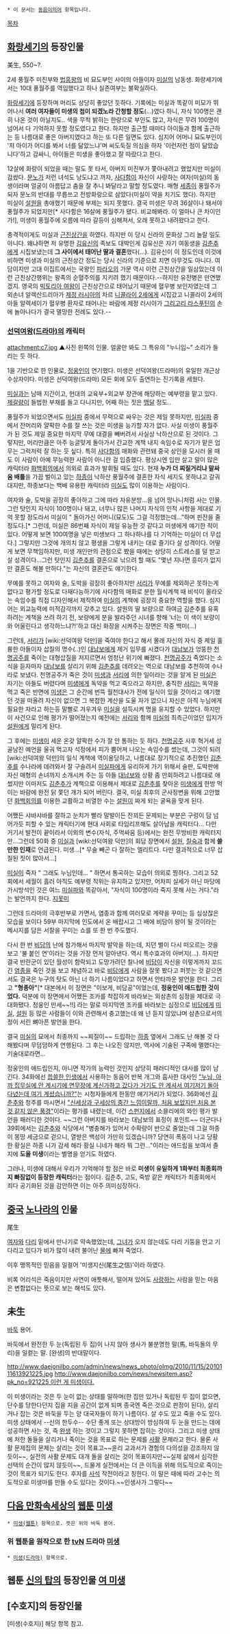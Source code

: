  * 이 문서는 [[동음이의어]] 항목입니다.

[[목차]]
== [[화랑세기]]의 등장인물 ==
美生, 550~?.

2세 풍월주 미진부와 [[법흥왕]]의 비 묘도부인 사이의 아들이자 [[미실]]의 남동생. 화랑세기에서는 10대 풍월주를 역임했다고 하나 실존여부는 불확실하다.

[[화랑세기]]에 등장하며 머리도 상당히 좋았던 듯하다. 기록에는 미실과 똑같이 미모가 뛰어나서 '''여러 여자들이 미생의 첩이 되겠노라 간청할 정도'''(…)였다 하니, 자식 100명은 괜히 나온 것이 아닐지도.. 색을 무척 밝히는 한량으로 부인도 많고, 자식은 무려 100명이 넘어서 다 기억하지 못할 정도였다고 한다. 하지만 출근할 때마다 아이들과 함께 출근하는 등 나름대로 좋은 아버지였다고 하는 또 다른 일면도 있다. 심지어 어머니 묘도부인이 '저 아이가 어디를 봐서 너를 닮았느냐'며 씨도둑질 의심을 하자 '이런저런 점이 닮았습니다'하고 감싸니, 아이들은 미생을 좋아했고 잘 따랐다고 한다.

12살에 화랑이 되었을 때는 말도 못 타서, 아버지 미진부가 쫓아내려고 했었지만 미실이 감쌌다. [[문노]]가 저런 녀석도 낭도냐고 까자, [[사다함]]이 자신이 사랑하는 여자(미실)의 동생이라며 얼굴이 아름답고 춤을 잘 추니 봐달라고 말할 정도였다. 매형 [[세종]]이 풍월주가 되자 문노의 반대를 무릅쓰고 전방화랑으로 삼았다(미실이 약을 치기도 했다). 하지만 미실이 [[설원]]을 총애했기 때문에 부제는 되지 못했다. 결국 미생은 무려 36살이나 돼서야 풍월주가 되었지만[* 사다함은 16살에 풍월주가 됐다. 비교해봐라. 이 얼마나 큰 차이인가!], 미생이 풍월주에 오름에 따라 갈등이 심해져서, 오래 못하고 내려왔다고 한다.

충격적이게도 미실과 [[근친상간]]을 하였다. 하지만 이 당시 신라의 문화상 그리 놀랄 일도 아니다. 왜냐하면 저 유명한 [[김유신]]의 족보도 대박인게 김유신은 자기 여동생을 [[김춘추]]에게 시집보냈는데 '''그 사이에서 태어난 딸과 결혼'''했다(…). 김유신이 이 정도인데 이것에 비하면 미생과 미실의 근친상간 정도는 당시 신라의 기준으로 치면 아무것도 아니다. 여담이지만 고대 이집트에서는 국왕인 [[파라오]]의 가문 역시 이런 근친상간을 일삼았는데 이런 근친상간행위는 왕족의 순혈주의를 지키려 했기 때문이다.--하지만 유전병은 만연했겠지. 영국의 [[빅토리아 여왕]]이 근친상간으로 태어났기 때문에 혈우병 보인자였는데 그 외손녀 알렉산드리아가 [[제정 러시아]]의 차르 [[니콜라이 2세]]에게 시집갔고 니콜라이 2세의 아들 알렉세이가 혈우병 환자로 태어나는 바람에 제정 러시아가 [[그리고리 라스푸틴]]의 손에 놀아나다가 결국 멸망한 전례도 있다.--

=== [[선덕여왕(드라마)]]의 캐릭터 ===
attachment:c7.jpg
▲사진 왼쪽의 인물. 얼굴만 봐도 그 특유의 "누니임~" 소리가 들리는 듯 하다.

1을 기반으로 한 인물로, [[정웅인]]이 연기했다. 미생은 선덕여왕(드라마)의 유일한 개근상 수상자이다. 미생은 선덕여왕(드라마) 모든 회에 모두 출연하는 진기록을 세웠다.

[[미실]]과는 남매 지간이고, 현대의 교육부+외교부 장관에 해당하는 예부령을 맡고 있다. [[제갈량]]이 들법한 부채를 들고 다니지만, 어째 하는 짓은 [[맹달]] 정도..

풍월주가 되었으면서도 [[미실]]파 중에서 무력으로 싸우는 것은 제일 못하지만, [[미실]]파 중에서 잔머리와 얄팍한 수를 잘 쓰는 것은 미생을 능가할 자가 없다. 사실 미생이 풍월주가 된 것도 제일 중요한 마지막 무예 대결을 빼버려서 사실상 낙하산으로 된 것이다. 그렇지만, 머리만큼은 아주 능글맞게 돌아가서 간교한 계책 내지 속임수로 자기가 맡은 업무는 그럭저럭 잘 하는 듯 싶다. 특히 [[사다함]]의 매화와 관련돼 중국 상인을 모시러 올 때도 이 사람이 아예 무능력한 사람이 아니란 걸 입증했다. 평상시엔 입만 살고 말이 많은 캐릭터라 [[화백회의]]에서 의외로 효과가 발휘될 때도 있다. 현재 '''누가 더 찌질거리냐 말싸움 배틀'''을 가끔 벌이고 있는 [[하종]]이 낙하산 풍월주에 결혼한 자식 세지도 못하냐고 갈궈 대지만, 하종보다는 백배 유용한 캐릭터라 [[미실]]도 많이 이용하는 사람이다.

여자와 술, 도박을 굉장히 좋아하고 그에 따라 자유분방...을 넘어 망나니처럼 사는 인물. 그런 탓인지 자식이 100명이나 돼고, 너무나 많은 나머지 자식의 인적 사항을 제대로 기억 못할 정도라서 미실이 " 돌아가신 어머니(묘도)도 그걸 걱정했는데..."하며 핀잔을 줄 정도다.[* 그런데, 미실은 86번째 자식이 제일 유능한 것 같다고 미생에게 얘기한 적이 있다. 어떻게 보면 100여명을 낳은 미생보다 그 하나하나를 다 기억하는 미실이 더 무섭다.] 그렇지만 그것에 개의치 않고 평생을 그렇게 내키는 대로 즐기다 살 성격이다. 어떻게 보면 무책임하지만, 미생 개인만의 관점으로 봤을 때에는 상당히 스트레스를 덜 받고 살 성격이다...그런 탓인지 [[김춘추]]를 결혼으로 낚으려 할 때도 "몇년 지나면 흥미가 없지만 결혼도 해볼 만하다."는 자신의 결혼관도 얘기한다.

무예를 못하고 여자와 술, 도박을 굉장히 좋아하지만 [[서리]]가 무예를 제외하곤 못하는게 없다고 평가할 정도로 다재다능하기에 사다함의 매화로 분한 월식계책 때 비석이 올라오는 속임수를 직접 디자인해서 제작하여 [[미실]]의 계책에 굉장히 중요한 역할을 했다. 심지어는 외교능력에 미적감각까지 갖추고 있다. 설원의 딸 보량으로 하여금 김춘추를 유혹하려는 계책을 쓰려 하기 전, 보량에게 분을 발라주던 시녀를 향해 '너는 이 색이 보량이와 어울린다고 생각하느냐?!'하고 대신 화장을 시켜주는 장면은 작중 백미(...)

그런데, [[서리]]가 [wiki:선덕여왕 덕만]을 죽여야 한다고 해서 몰래 자신의 자식 중 제일 훌륭한 아들이자 삽질의 명수(..)인 [[대남보]]에게 제거 임무를 시켰다가 [[대남보]]가 엉뚱한 [[천명공주]]를 죽이는 대형삽질을 저지르면서 엄청난 위기에 빠졌다. [[천명공주]]가 죽었다는 소식을 듣자마자 [[대남보]]를 살리기 위해 [[김춘추]]를 데려오는 역으로 대남보를 추천하여 수나라로 보냈다. 천명공주가 죽은 것이 [[미생]]과 [[서리]]에 의한 일이라는 것을 알게 된 [[미실]]은 자기는 아들도 버렸다며 [[미생]]에게 독약을 먹고 죽으라고 하지만, 충직한 [[서리]]는 독약을 먹고 죽은 반면에 [[미생]]은 그 순간에 번뜩 월천대사가 전에 일식이 있을 것이라고 얘기했던 것을 떠올려 자신이 없으면 그 복잡한 계산을 도울 자가 없으니 자신은 아직 누님에게 필요한 자라고 하는등 말빨로 겨우겨우 [[미실]]을 설득시켜 명을 유지할 수 있었다. 하지만 이 사건으로 인해 평가가 떨어졌는지 예전에는 [[서리]]와 함께 [[미실]]의 최측근이었던 입지가 [[설원]]에게 밀리게 된다. 

그 후에는 [[미생]]이 세운 온갖 얄팍한 수가 잘 안 통하는 듯 하다. [[천명공주]] 사후 혁거세 성골남진 예언을 울궈 먹고자 석정에서 피가 뿜어져 나오는 속임수를 썼는데, 그것이 되려 [wiki:선덕여왕 덕만]의 일식 계책에 역이용당하고, 나름대로 장기적으로 추진했던 [[김춘추]]를 수나라에 데려와서 잘 구슬려서 [[미실]]파에게 유리하게 가기 위해서 술판, 도박판에 자신 매형의 손녀까지 소개시켜 주는 등 아들 [[대남보]]와 상황 좀 만회하려고 나름대로 애썼지만 이마저도 [[김춘추]]가 계책으로 이용해서 제대로 [[김춘추]]를 찾아온 [[미생]]에게 한방 먹이는 바람에 완전 닭 쫓던 개가 되어 버린다. 결국, 미실 최후의 군사정변을 위해 고안했던 [[화백회의]]를 이용한 교활하고 비열한 수는 [[설원]]이 짜게 되는 굴욕을 맞게 된다. 

어쨌든 샤바샤바를 잘하고 눈치가 빨라 말발이든 잔꾀든 문제되는 부분은 구렁이 담 넘어가듯 피할 수 있는 캐릭터기에 현대 사회로 타임리프해도 살아남을 캐릭터다... 다만 거기서 발전이 끝이라서 이외의 변수(자식, 주먹싸움 등)에서는 완전 무방비한 캐릭터지만...그런데 50화 중 [[미실]]과 [wiki:선덕여왕 덕만]의 회담 장면에서 [[설원]], [[칠숙]]과 함께 '''쓸만한 인재'''로 언급된다. 미생...[* 무술 빼곤 다 잘하는 엘리트다. 다만 결과적으로 너무 삽질된 짓이 많아서...]

[[미실]]이 죽자 " 그래도 누님인데... " 하면서 통곡하는 모습이 의외로 찡하다. 그리고 52회에서 세월이 흘러 아직도 예부령 직위는 유지하고 있지만, 어차피 실세가 아닌 마당에 가시방석인 것은 여느 [[미실]]파와 똑같아서, "자식이 100명이라 죽지 못해 사는 거다."라는 발언까지 한다. [[지못미]]

그런데 드라마의 극후반부로 가면서, 염종과 함께 여러모로 계략을 꾸미는 등 심상찮은 모습을 보이다 59부 마지막에 인도에서 온 배랍시고 그 배에 비담이 왕이 될 것이라는 메시지를 담은 서찰을 꾸미는 쇼를 또 한 번 주도했다. 

다시 한 번 [[비담]]의 난에 참가해서 마지막 발악을 하는데, 지던 별이 다시 떠오르는 것을 보고 '불 붙인 연'이라는 것을 가장 먼저 알아낸다. 역시 특수효과의 아버지(…). 하지만 결국 반란군이 있던 월성이 함락되고 도망가려던 찰나에 [[비담]]이 자신을 이렇게까지 꼬드긴 [[염종]]을 죽인 것을 보고 체념하고 바로 [[비담]]에게 사람을 잘못 봤다고 퍼붓는 것 같으면서도 결국은 누구의 탓도 아닌 너 하기 나름이었다고 하면서 안타까운 발언을 한다. 그리고 '''"형종아"'''[* 대본에서 이 장면은 "이보게, 비담공"이었는데, '''정웅인이 애드립한 것이었다.''' 덕분에 이 장면에서 어쨌든 조카를 착잡하게 바라보는 외삼촌의 심정을 제대로 극대화됐다. 정웅인 만세~~!!] 라는 말로 마지막엔 조카를 바라보는 심정으로 [[비담]]에게 [[미실]], [[설원]] 등 많은 사람들이 이와 관련해서 충고했는데 왜 넌 듣지 않았냐며 삼촌으로서의 정이 서린 뼈아픈 발언을 한다.

결국 [[미실]]의 묘에서 최종까지 ~~찌질이~~ 드립하는 [[하종]] 옆에서 그래도 난 해볼 것 다 해봤다며 무덤덤하게 연행된다. 그 후는 나오진 않지만, 역사에 기술된 구족에 멸했다는 기술대로라면...

정웅인의 애드립인지, 아니면 작가의 능력인 것인지 상당히 패러디적인 대사를 많이 남긴다. 34화에선 [[씁쓸한 인생]]에서 사용하는 동음어 반복 개그와 흡사한 대사인 [http://gall.dcinside.com/list.php?id=seonduk&no=120745 "누님, 아까 집무실에 안 계시기에 연무장에 계신가하고 갔다가 거기도 안 계셔서 여기저기 돌아다녔는데 여기 계셨습니까?"]는 시청자들에게 한동안 얘기거리가 되었다. 36화에선 [[김춘추]]와 청주를 마시면서 [http://tachikoma.egloos.com/5163691 "신세상과 구세상의 중간 느낌이랄까, 처음 보았지만 처음 본 것 같지 않은 풍경"]이라는 평가를 내렸는데, 이건 [[스펀지]]에서 소믈리에의 와인 평가 발언을 패러디한 것이다. ~~그런 아버지를 바라보는 대남보의 표정이 포인트~~ 더군다나 39회에서는 [[김춘추]]와 식당에서 "병충해가 있어서 수확량이 반으로 줄었는데 그걸 하종이 몽땅 세금으로 걷으니, 열받은 백성이 가만히 있겠습니까? 당연히 폭동이 나고 당황한 황실은 하종 니가 감세 해라 황실 니네가 해라 뭐 그런..."이라는 애드립을 보여서 졸지에 '''도올 미생'''이라는 별명을 얻기도 하였다.

그러나, 미생에 대해서 우리가 기억해야 할 점은 바로 '''미생이 유일하게 1화부터 최종회까지 빠짐없이 등장한 캐릭터'''라는 점이다. 김춘추, 고도, 죽방 같은 캐릭터가 최종회에서 죄다 공기화된 것을 감안하면 이는 아주 의미심장하다.
 
== [[중국]] [[노]]나라의 인물 ==
尾生

[[여자]]와 [[다리]] 밑에서 만나기로 약속했었는데, [[그녀]]가 오지 않는데도 다리 기둥을 안고 기다리고 있다가 비가 많이 내려 불어난 [[물]]에 빠져 죽었다.

이후 맹목적인 믿음을 일컬어 '미생지신(尾生之信)'이라 하였다.

비록 어리석은 죽음이지만 사연이 애틋해서, 떨어져 있어도 [[사랑]]하는 사람을 믿는 마음은 변함없다는 뜻으로 보는 해석도 있다.

== 未生 ==
[[바둑]] 용어.

바둑에서 완전한 두 눈(독립된 두 집)이 나지 않아 생사가 불분명한 말(馬, 바둑돌의 무리)을 일컽는 말. [완생]의 반대말이다.

http://www.daejonilbo.com/admin/news/news_photo/oImg/2010/11/15/2010111613921225.jpg
[[http://www.daejonilbo.com/news/newsitem.asp?pk_no=921225 이런 게 미생이다.]]

이 미생이라는 것은 두 눈이 없는 상태를 말하며(한 집만 있거나 독립된 두 집이 없으면, 단수를 당한다던지 집을 지을 공간이 없게 되며 종국엔 죽은 것으로 판정이 된다), 살리거나 잡는 것은 바둑을 두는 양 대국자들이 하기 나름이다. 살 수도 있고 죽을 수도 있다. 미생 상태에서 --신의 한두수-- 수단 좋게 또는 상대방이 방심하여 두 눈을 만드는 데에 성공하면 사는 것, 즉 [[완생]] 하는 것이고 그렇지 못하면 잡히는 것이다. 그리고 미생 상태에 처한 돌들을 살리거나 죽이는 것을 목표로 하는 문제를 [[사활]] 문제라고 한다. 물론 사활 문제집의 문제는 살리는 것이 목표고~~윤리 교과서가 경험의 다의성을 강조하지 않듯이~~, 실전의 사활 문제도 대개 돌을 살리는 것이 목표이지만~~실제 삶에서 심각한 선택의 순간이 많지 않듯이~~, 드물게 실전에서는 더 큰 이득을 위해 의도적으로 죽이는 것이 목표가 되기도 한다. 후자를 [[사석]] 작전이라고 칭한다. 이 말은 때에 따라 고수는 의도적으로 미생마를 만들 수도 있다는 것이다.~~인생사가 그렇다~~

== [[다음 만화속세상]]의 [[웹툰]] [[미생(웹툰)|미생]] ==
 * [[미생(웹툰)]] 항목으로. 뜻은 위의 바둑 용어.

=== 위 웹툰을 원작으로 한 [[tvN]] 드라마 [[미생(드라마)|미생]] ===
 * [[미생(드라마)]] 항목으로. 

== 웹툰 [[신의 탑]]의 등장인물 [[여 미생]] ==

== [수호지]의 등장인물 ==

[미생(수호지)] 해당 항목 참고.
